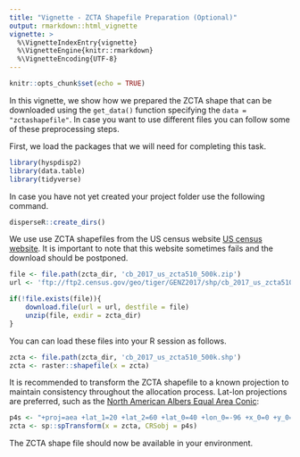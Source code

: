 ```yaml
---
title: "Vignette - ZCTA Shapefile Preparation (Optional)"
output: rmarkdown::html_vignette
vignette: >
  %\VignetteIndexEntry{vignette}
  %\VignetteEngine{knitr::rmarkdown}
  %\VignetteEncoding{UTF-8}
---
```


```r
knitr::opts_chunk$set(echo = TRUE)
```

In this vignette, we show how we prepared the ZCTA shape that can be downloaded using the `get_data()` function specifying the `data = "zctashapefile"`. In case you want to use different files you can follow some of these preprocessing steps. 

First, we load the packages that we will need for completing this task. 

```r
library(hyspdisp2)
library(data.table)
library(tidyverse)
```

In case you have not yet created your project folder use the following command. 

```r
disperseR::create_dirs()
```

We use use ZCTA shapefiles from the US census website [US census website](http://www2.census.gov/geo/tiger/GENZ2017/shp/cb_2017_us_zcta510_500k.zip). It is important to note that this website sometimes fails and the download should be postponed. 

```r
file <- file.path(zcta_dir, 'cb_2017_us_zcta510_500k.zip')
url <- 'ftp://ftp2.census.gov/geo/tiger/GENZ2017/shp/cb_2017_us_zcta510_500k.zip'

if(!file.exists(file)){
    download.file(url = url, destfile = file)
    unzip(file, exdir = zcta_dir)
}
```

You can can load these files into your R session as follows. 

```r
zcta <- file.path(zcta_dir, 'cb_2017_us_zcta510_500k.shp')
zcta <- raster::shapefile(x = zcta)
```

It is recommended to transform the ZCTA shapefile to a known projection to maintain consistency throughout the allocation process. Lat-lon projections are preferred, such as the [North American Albers Equal Area Conic](https://epsg.io/102008):

```r
p4s <- "+proj=aea +lat_1=20 +lat_2=60 +lat_0=40 +lon_0=-96 +x_0=0 +y_0=0 +ellps=GRS80 +datum=NAD83 +units=m"
zcta <- sp::spTransform(x = zcta, CRSobj = p4s)
```

The ZCTA shape file should now be available in your environment. 

